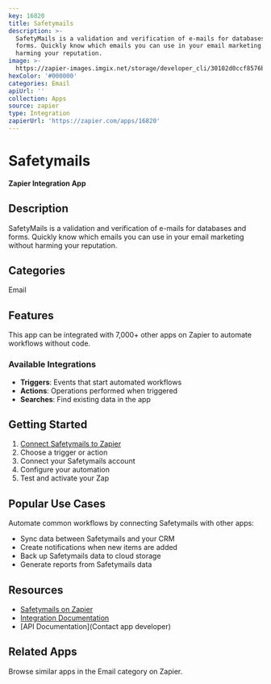 ```yaml
---
key: 16820
title: Safetymails
description: >-
  SafetyMails is a validation and verification of e-mails for databases and
  forms. Quickly know which emails you can use in your email marketing without
  harming your reputation.
image: >-
  https://zapier-images.imgix.net/storage/developer_cli/30102d0ccf8576be28fdab32e6b2dece.png?auto=format%2Ccompress&ixlib=python-3.0.0&q=50
hexColor: '#000000'
categories: Email
apiUrl: ''
collection: Apps
source: zapier
type: Integration
zapierUrl: 'https://zapier.com/apps/16820'
---
```

# Safetymails

**Zapier Integration App**

## Description

SafetyMails is a validation and verification of e-mails for databases and forms. Quickly know which emails you can use in your email marketing without harming your reputation.

## Categories

Email

## Features

This app can be integrated with 7,000+ other apps on Zapier to automate workflows without code.

### Available Integrations

- **Triggers**: Events that start automated workflows
- **Actions**: Operations performed when triggered
- **Searches**: Find existing data in the app

## Getting Started

1. [Connect Safetymails to Zapier](https://zapier.com/apps/16820)
2. Choose a trigger or action
3. Connect your Safetymails account
4. Configure your automation
5. Test and activate your Zap

## Popular Use Cases

Automate common workflows by connecting Safetymails with other apps:

- Sync data between Safetymails and your CRM
- Create notifications when new items are added
- Back up Safetymails data to cloud storage
- Generate reports from Safetymails data

## Resources

- [Safetymails on Zapier](https://zapier.com/apps/16820)
- [Integration Documentation](https://zapier.com/apps/16820/integrations)
- [API Documentation](Contact app developer)

## Related Apps

Browse similar apps in the Email category on Zapier.
